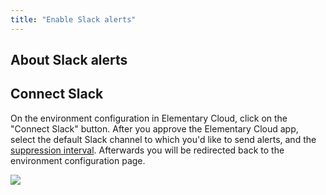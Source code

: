 ```yaml
---
title: "Enable Slack alerts"
---
```


## About Slack alerts

<Snippet file="alerts/alerts-introduction.mdx" />

## Connect Slack

On the environment configuration in Elementary Cloud, click on the "Connect Slack" button.
After you approve the Elementary Cloud app, select the default Slack channel to which you'd like to send alerts, and the [suppression interval](https://docs.elementary-data.com/cloud/guides/alerts-configuration#suppression-interval).
Afterwards you will be redirected back to the environment configuration page.

<img src="/pics/cloud/connect_slack.png" />
